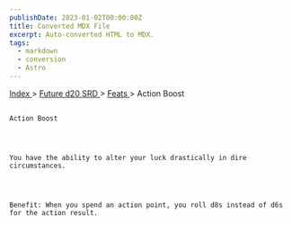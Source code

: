 ```yaml
---
publishDate: 2023-01-02T00:00:00Z
title: Converted MDX File
excerpt: Auto-converted HTML to MDX.
tags:
  - markdown
  - conversion
  - Astro
---
```


[
Index
](-index) >
[
Future d20 SRD
](future-d20-srd-index) >
[
Feats
](future-d20-srd-feats-index) > Action Boost

##

    Action Boost




    You have the ability to alter your luck drastically in dire circumstances.




    Benefit: When you spend an action point, you roll d8s instead of d6s for the action result.
